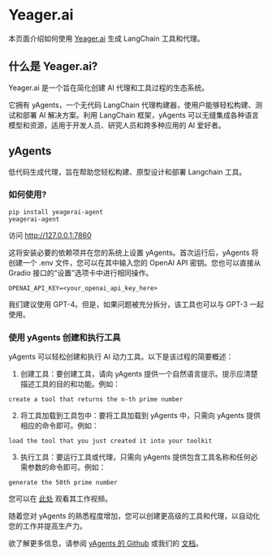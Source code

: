 # Yeager.ai

本页面介绍如何使用 [Yeager.ai](https://yeager.ai) 生成 LangChain 工具和代理。

## 什么是 Yeager.ai?

Yeager.ai 是一个旨在简化创建 AI 代理和工具过程的生态系统。

它拥有 yAgents，一个无代码 LangChain 代理构建器，使用户能够轻松构建、测试和部署 AI 解决方案。利用 LangChain 框架，yAgents 可以无缝集成各种语言模型和资源，适用于开发人员、研究人员和跨多种应用的 AI 爱好者。

## yAgents

低代码生成代理，旨在帮助您轻松构建、原型设计和部署 Langchain 工具。

### 如何使用?

```
pip install yeagerai-agent
yeagerai-agent
```

访问 http://127.0.0.1:7860

这将安装必要的依赖项并在您的系统上设置 yAgents。首次运行后，yAgents 将创建一个 .env 文件，您可以在其中输入您的 OpenAI API 密钥。您也可以直接从 Gradio 接口的“设置”选项卡中进行相同操作。

`OPENAI_API_KEY=<your_openai_api_key_here>`

我们建议使用 GPT-4。但是，如果问题被充分拆分，该工具也可以与 GPT-3 一起使用。

### 使用 yAgents 创建和执行工具

yAgents 可以轻松创建和执行 AI 动力工具。以下是该过程的简要概述：

1. 创建工具：要创建工具，请向 yAgents 提供一个自然语言提示。提示应清楚描述工具的目的和功能。例如：

`create a tool that returns the n-th prime number`

2. 将工具加载到工具包中：要将工具加载到 yAgents 中，只需向 yAgents 提供相应的命令即可。例如：

`load the tool that you just created it into your toolkit`

3. 执行工具：要运行工具或代理，只需向 yAgents 提供包含工具名称和任何必需参数的命令即可。例如：

`generate the 50th prime number`

您可以在 [此处](https://www.youtube.com/watch?v=KA5hCM3RaWE) 观看其工作视频。

随着您对 yAgents 的熟悉程度增加，您可以创建更高级的工具和代理，以自动化您的工作并提高生产力。

欲了解更多信息，请参阅 [yAgents 的 Github](https://github.com/yeagerai/yeagerai-agent) 或我们的 [文档](https://yeagerai.gitbook.io/docs/general/welcome-to-yeager.ai)。